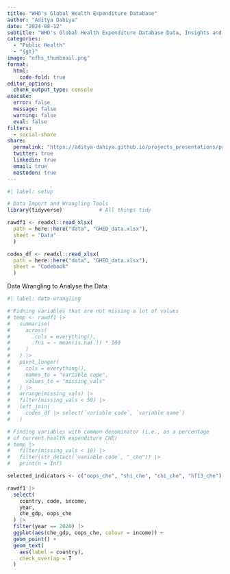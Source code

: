 ```yaml
---
title: "WHO's Global Health Expenditure Database"
author: "Aditya Dahiya"
date: "2024-08-12"
subtitle: "WHO's Global Health Expenditure Database Data, Insights and Analysis"
categories:
  - "Public Health"
  - "{gt}"
image: "nfhs_thumbnail.png"
format:
  html:
    code-fold: true
editor_options: 
  chunk_output_type: console
execute: 
  error: false
  message: false
  warning: false
  eval: false
filters:
  - social-share
share:
  permalink: "https://aditya-dahiya.github.io/projects_presentations/projects.html"
  twitter: true
  linkedin: true
  email: true
  mastodon: true
---
```


```r
#| label: setup

# Data Import and Wrangling Tools
library(tidyverse)            # All things tidy

rawdf1 <- readxl::read_xlsx(
  path = here::here("data", "GHED_data.xlsx"),
  sheet = "Data"
  )

codes_df <- readxl::read_xlsx(
  path = here::here("data", "GHED_data.xlsx"),
  sheet = "Codebook"
  )

```

Data Wrangling to Analyse the Data

```r
#| label: data-wrangling

# Fidning variables that are not missing a lot of values
# temp <- rawdf1 |> 
#   summarise(
#     across(
#       .cols = everything(), 
#       .fns = ~ mean(is.na(.)) * 100
#     )
#   ) |> 
#   pivot_longer(
#     cols = everything(),
#     names_to = "variable code",
#     values_to = "missing_vals"
#   ) |> 
#   arrange(missing_vals) |> 
#   filter(missing_vals < 50) |>  
#   left_join(
#     codes_df |> select(`variable code`, `variable name`)
#   )

# Finding variables with common denominator (i.e., as a percentage
# of current health expenditure CHE)
# temp |> 
#   filter(missing_vals < 10) |> 
#   filter(str_detect(`variable code`, "_che")) |> 
#   print(n = Inf)

selected_indicators <- c("oops_che", "shi_che", "chi_che", "hf13_che")

rawdf1 |> 
  select(
    country, code, income, 
    year, 
    che_gdp, oops_che
  ) |> 
  filter(year == 2020) |> 
  ggplot(aes(che_gdp, oops_che, colour = income)) +
  geom_point() +
  geom_text(
    aes(label = country),
    check_overlap = T
  )
```
